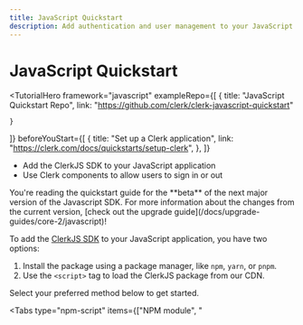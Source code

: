 ```yaml
---
title: JavaScript Quickstart
description: Add authentication and user management to your JavaScript app with Clerk.
---
```


# JavaScript Quickstart

<TutorialHero
  framework="javascript"
  exampleRepo={[
    {
      title: "JavaScript Quickstart Repo",
      link: "https://github.com/clerk/clerk-javascript-quickstart"

    }
  ]}
  beforeYouStart={[
    {
      title: "Set up a Clerk application",
      link: "https://clerk.com/docs/quickstarts/setup-clerk",
    },
  ]}
>

- Add the ClerkJS SDK to your JavaScript application
- Use Clerk components to allow users to sign in or out

</TutorialHero>

<Callout type='info'>
  You're reading the quickstart guide for the **beta** of the next major version of the Javascript SDK. For more information about the changes from the current version, [check out the upgrade guide](/docs/upgrade-guides/core-2/javascript)!
</Callout>

To add the [ClerkJS SDK](/docs/references/javascript/overview) to your JavaScript application, you have two options:

1. Install the package using a package manager, like `npm`, `yarn`, or `pnpm`.
2. Use the `<script>` tag to load the ClerkJS package from our CDN.

Select your preferred method below to get started.

<Tabs type="npm-script" items={["NPM module", "<script>"]}>
  {/* NPM module tab */}
  <Tab>
    <Steps>
      ### Set up a JavaScript application using Vite

      To install the ClerkJS SDK, you will need to use a bundler like [Vite](https://vitejs.dev/) or [Webpack](https://webpack.js.org/) to use this method.

      For the sake of this guide, scaffold your new JavaScript application using [Vite](https://vitejs.dev/guide/#scaffolding-your-first-vite-project). From the prompts, choose the **Vanilla** framework, and then choose the **JavaScript** variant.

      <CodeBlockTabs type="installer" options={["npm", "yarn", "pnpm"]}>
        ```bash filename="terminal"
        npm create vite@latest clerk-javascript
        cd clerk-javascript
        npm install
        npm run dev
        ```

        ```bash filename="terminal"
        yarn create vite clerk-javascript
        cd clerk-javascript
        yarn install
        yarn dev
        ```

        ```bash filename="terminal"
        pnpm create vite clerk-javascript
        cd clerk-javascript
        pnpm install
        pnpm dev
        ```
      </CodeBlockTabs>

      ### Install `@clerk/clerk-js`

      At the root of your project, install the ClerkJS package using your package manager of choice:

      <CodeBlockTabs type="installer" options={["npm", "yarn", "pnpm"]}>
        ```bash filename="terminal"
        npm install @clerk/clerk-js@beta
        ```

        ```bash filename="terminal"
        yarn add @clerk/clerk-js@beta
        ```

        ```bash filename="terminal"
        pnpm add @clerk/clerk-js@beta
        ```
      </CodeBlockTabs>

      ### Set environment variables

      It's recommended to use environment variables to store your Clerk **Publishable Key**. A common way to use environment variables in a JavaScript project is by putting the values in an `.env` file and then loading them into your application using a package like [`dotenv`](https://www.npmjs.com/package/dotenv). However, when using Vite, environment variables stored in an `.env` file at the project root are automatically exposed through the [`import.meta.env` object](https://vitejs.dev/guide/env-and-mode.html#env-variables).

      1. Create an `.env` file at the root of your project, and add your Clerk **Publishable Key**. If you're signed into Clerk, the `.env` snippet below will contain your key. Otherwise, you can copy it from the Clerk Dashboard by navigating to the [**API Keys**](https://dashboard.clerk.com/last-active?path=api-keys) page.

        <InjectKeys>
          ```env filename=".env"
          VITE_CLERK_PUBLISHABLE_KEY={{pub_key}}
          ```
        </InjectKeys>

      2. In your `main.js` file, import the publishable key using Vite's `import.meta.env` object.

      ```js filename="main.js"
      const clerkPubKey = import.meta.env.VITE_CLERK_PUBLISHABLE_KEY;
      ```

      ### Initialize ClerkJS

      To initialize the ClerkJS SDK, import the `Clerk` class and instantiate it with your **Publishable Key**. Then, call the `load()` method to initialize ClerkJS.

      ```js filename="main.js"
      import Clerk from "@clerk/clerk-js";

      const clerkPubKey = import.meta.env.VITE_CLERK_PUBLISHABLE_KEY;

      const clerk = new Clerk(clerkPubKey);
      await clerk.load({
        // Set load options here
      });
      ```

      <Callout type="info">
        Calling the `load()` method initializes ClerkJS. For more information on the `load()` method and what options you can pass to it, check out the [reference documentation](/docs/references/javascript/clerk/clerk#load).
      </Callout>

      ### Allow users to sign in and out

      Clerk's [prebuilt components](/docs/components/overview) are the easiest way to add authentication and user management to your application. They come styled out of the box and are customizable to fit your application's design.

      To get started, you will use:

      - [`<SignIn />`](/docs/components/authentication/sign-in): renders a user interface for signing in.
      - [`<UserButton />`](/docs/components/user/user-button): shows the avatar from the account the user is signed in with. When clicked, it opens a dropdown menu with options to sign out.

      Your `main.js` file should look something like this:

      ```js filename="main.js"
      import Clerk from "@clerk/clerk-js";

      const clerkPubKey = import.meta.env.VITE_CLERK_PUBLISHABLE_KEY;

      const clerk = new Clerk(clerkPubKey);
      await clerk.load();

      if (clerk.user) {
        document.getElementById("app").innerHTML = `
          <div id="user-button"></div>
        `;

        const userButtonDiv =
          document.getElementById("user-button");

        clerk.mountUserButton(userButtonDiv);
      } else {
        document.getElementById("app").innerHTML = `
          <div id="sign-in"></div>
        `;

        const signInDiv =
          document.getElementById("sign-in");

        clerk.mountSignIn(signInDiv);
      }
      ```

      And your `index.html` file should look something like this:

      ```html filename="index.html"
      <!doctype html>
      <html lang="en">
        <head>
          <meta charset="UTF-8" />
          <link rel="icon" type="image/svg+xml" href="/vite.svg" />
          <meta name="viewport" content="width=device-width, initial-scale=1.0" />
          <title>Vite App</title>
        </head>
        <body>
          <div id="app"></div>
          <script type="module" src="/main.js"></script>
        </body>
      </html>
      ```
    </Steps>
  </Tab>

  {/* <script> tag tab */}
  <Tab>
    <Steps>
      ### Add the ClerkJS package using a `<script>` tag

      This `<script>` tag will load the ClerkJS package from our CDN and initialize it with your Clerk **Publishable Key** and **Frontend API URL**. It should be placed before any other `<script>` tags that use ClerkJS.

      1. Navigate to the [Clerk Dashboard](https://dashboard.clerk.com/last-active?path=api-keys) and select your application.
      2. In the navigation sidebar, select **API Keys**.
      3. In the **Quick Copy** section, select **JavaScript** from the dropdown menu.
      4. Copy the `<script>` tag and paste it into your HTML file.

      It should look something like this:

      <InjectKeys>

      ```html filename="index.html"
      <script
        async
        crossorigin="anonymous"
        data-clerk-publishable-key="{{pub_key}}"
        src="https://{{fapi_url}}/npm/@clerk/clerk-js@latest/dist/clerk.browser.js"
        type="text/javascript"
      ></script>
      ```

      </InjectKeys>

      In the `<script>` tag, the `onload` attribute is used to call the `load()` method when the ClerkJS package is loaded. This is necessary to initialize ClerkJS. For more information on the `load()` method and what options you can pass to it, check out the [reference documentation](/docs/references/javascript/clerk/clerk#load).

      ### Listen for the `load` event

      After the ClerkJS package is loaded, you can listen for the `load` event to ensure that ClerkJS is ready to use.

      Below the `<script>` tag that initializes ClerkJS, add another `<script>` tag to listen for the `load` event:

      ```html filename="index.html"
      <script>
        window.addEventListener("load", async function () {
          await Clerk.load();

          console.log("ClerkJS is loaded");
        });
      </script>
      ```

      ### Allow users to sign in or out

      Clerk's [prebuilt components](/docs/components/overview) are the easiest way to add authentication and user management to your application. They come styled out of the box and are customizable to fit your application's design.

      To get started, you will use:

      - [`<SignIn />`](/docs/components/authentication/sign-in): renders a user interface for signing in.
      - [`<UserButton />`](/docs/components/user/user-button): shows the avatar from the account the user is signed in with. When clicked, it opens a dropdown menu with options to sign out.

      <InjectKeys>

      ```html filename="index.html"
      <div id="app"></div>

      <!-- Initialize Clerk with your
      Clerk Publishable key and Frontend API URL -->
      <script
        async
        crossorigin="anonymous"
        data-clerk-publishable-key="{{pub_key}}"
        src="https://{{fapi_url}}/npm/@clerk/clerk-js@latest/dist/clerk.browser.js"
        type="text/javascript"
      ></script>

      <script>
        window.addEventListener("load", async function () {
          await Clerk.load();

          if (Clerk.user) {
            document.getElementById("app").innerHTML = `
              <div id="user-button"></div>
            `;

            const userButtonDiv = document.getElementById("user-button");

            Clerk.mountUserButton(userButtonDiv);
          } else {
            document.getElementById("app").innerHTML = `
              <div id="sign-in"></div>
            `;

            const signInDiv = document.getElementById("sign-in");

            Clerk.mountSignIn(signInDiv);
          }
        });
      </script>
      ```

      </InjectKeys>
    </Steps>
  </Tab>
</Tabs>

### More resouces

<div className="container mx-auto my-4">
  <div className="grid grid-cols-1 gap-6 md:grid-cols-2">
    <Cards title="Clerk Class Reference" description="Learn more about the Clerk class and how to use it." link="/docs/references/javascript/clerk/clerk" cta="Learn More" />

    <Cards title="Authentication Components" description="Learn more about all our authentication components." link="/docs/references/javascript/clerk/clerk#components" cta="Learn More" />

    <Cards title="Customization & Localization" description="Learn how to customize and localize the Clerk components." link="/docs/components/customization/overview" cta="Learn More" />
  </div>
</div>
